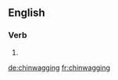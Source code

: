 ==English==

===Verb===
{{head|en}}

# {{present participle of|chinwag|lang=en}}

[[de:chinwagging]]
[[fr:chinwagging]]